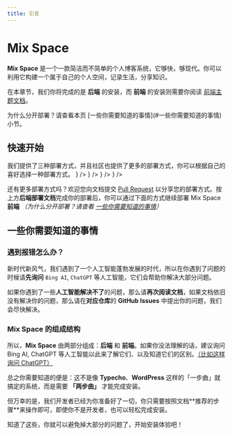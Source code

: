 ```yaml
---
title: 引言
---
```


# Mix Space

**Mix Space** 是一个一款简洁而不简单的个人博客系统，它够快，够现代。你可以利用它构建一个属于自己的个人空间，记录生活，分享知识。

在本章节，我们你将完成的是 **后端** 的安装，而 **前端** 的安装则需要你阅读 [前端主题文档](/themes)。

<Callout type="info">
为什么分开部署？请查看本页 [一些你需要知道的事情](#一些你需要知道的事情) 小节。
</Callout>

## 快速开始

<Callout>
我们提供了三种部署方式，并且社区也提供了更多的部署方式，你可以根据自己的喜好选择一种部署方式。
</Callout>


<Cards num={2}>
  <Card arrow title="Docker 部署 （推荐）" href="/docs/docker" icon={<UimDocker />} />
  <Card arrow title="预设脚本部署" href="/docs/scripts" icon={<UilPaintTool />} />
  <Card arrow title="进阶部署" href="/docs/advanced" icon={<UimStar />} />
  <Card arrow title="社区部署教程" href="/docs/community" icon={<FluentPeopleCommunity />} />
</Cards>

还有更多部署方式吗？欢迎您向文档提交 [Pull Request](https://github.com/mx-space/docs/pulls) 以分享您的部署方式。按上方**后端部署文档**完成你的部署后，你可以通过下面的方式继续部署 Mix Space **前端** *（为什么分开部署？请查看 [一些你需要知道的事情](#一些你需要知道的事情)）*

<Cards num={1}>
  <Card arrow title="浏览前端主题" href="/themes" />
</Cards>


## 一些你需要知道的事情

### 遇到报错怎么办？

新时代新风气，我们遇到了一个人工智能蓬勃发展的时代，所以在你遇到了问题的时候请**先询问** `Bing AI`, `ChatGPT` 等人工智能，它们会帮助你解决大部分问题。

如果你遇到了一些**人工智能解决不了**的问题，那么请**再次阅读文档**，如果文档依旧没有解决你的问题，那么请在**对应仓库**的 **GitHub Issues** 中提出你的问题，我们会尽快解决。

### Mix Space 的组成结构


<FileTree>
  <FileTree.Folder name="Mix Space 系统结构" defaultOpen>
    <FileTree.Folder name="后端（一般也称为「服务端、Server 端」）" />
    <FileTree.Folder name="前端（一般也称为「客户端、网页端、Web 端」）" />
  </FileTree.Folder>
</FileTree>

所以，**Mix Space** 由两部分组成：**后端** 和 **前端**。如果你没法理解的话，建议询问 Bing AI, ChatGPT 等人工智能以此来了解它们、以及知道它们的区别。[（比如这样询问 ChatGPT）](https://chat.openai.com/share/4bfea955-aeef-4140-98d7-483bc29ec5cb)

总之你需要知道的便是：这不是像 **Typecho**、**WordPress** 这样的「一步曲」就搞定的系统，而是需要 **「两步曲」** 才能完成安装。

<Callout>
但万幸的是，我们开发者已经为你准备好了一切，你只需要按照文档**推荐的步骤**来操作即可，即使你不是开发者，也可以轻松完成安装。
</Callout>

知道了这些，你就可以避免掉大部分的问题了，开始安装体验吧！